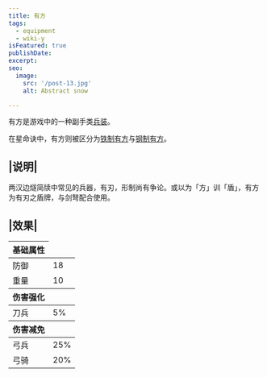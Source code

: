 ```yaml
---
title: 有方
tags:
  - equipment
  - wiki-y
isFeatured: true
publishDate: 
excerpt: 
seo:
  image:
    src: '/post-13.jpg'
    alt: Abstract snow

---
```


有方是游戏中的一种副手类<a href="../../projects/equipment-type">兵装</a>。

在星命诀中，有方则被区分为<a href="../../projects/equipment-youfang-iron">铁制有方</a>与<a href="../../projects/equipment-youfang-steel">钢制有方</a>。

## |说明|

两汉边燧简牍中常见的兵器，有刃，形制尚有争论。或以为「方」训「盾」，有方为有刃之盾牌，与剑弩配合使用。

## |效果|

<table class='border-2 w-[320px]'>
  <thead>
    <tr class='border-1'>
      <th>基础属性</th>
    </tr>
  </thead>
      <tr>
        <td class='border-1'>防御</td>
        <td>18</td>
      </tr>
      <tr>
        <td class='border-1'>重量</td>
        <td>10</td>
      </tr>
  <thead>
    <tr class='border-1'>
      <th>伤害强化</th>
    </tr>
  </thead>
      <tr>
        <td class='border-1'>刀兵</td>
        <td>5%</td>
      </tr>
  <thead>
    <tr class='border-1'>
      <th>伤害减免</th>
    </tr>
  </thead>
      <tr>
        <td class='border-1'>弓兵</td>
        <td>25%</td>
      </tr>
      <tr>
        <td class='border-1'>弓骑</td>
        <td>20%</td>
      </tr>
</table>
